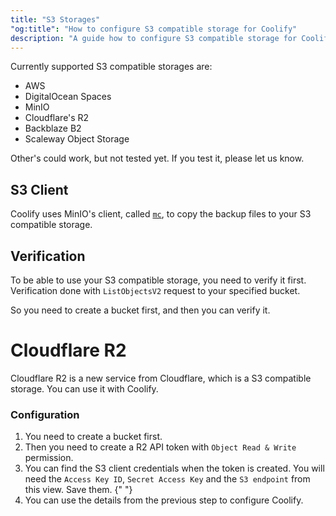 ```yaml
---
title: "S3 Storages"
"og:title": "How to configure S3 compatible storage for Coolify"
description: "A guide how to configure S3 compatible storage for Coolify."
---
```


Currently supported S3 compatible storages are:

- AWS
- DigitalOcean Spaces
- MinIO
- Cloudflare's R2
- Backblaze B2
- Scaleway Object Storage

Other's could work, but not tested yet. If you test it, please let us know.

## S3 Client

Coolify uses MinIO's client, called [`mc`](https://min.io/docs/minio/linux/reference/minio-mc.html), to copy the backup files to your S3 compatible storage.

## Verification

To be able to use your S3 compatible storage, you need to verify it first. Verification done with `ListObjectsV2` request to your specified bucket.

So you need to create a bucket first, and then you can verify it.

# Cloudflare R2

Cloudflare R2 is a new service from Cloudflare, which is a S3 compatible storage. You can use it with Coolify.

### Configuration

1. You need to create a bucket first.
2. Then you need to create a R2 API token with `Object Read & Write` permission.
3. You can find the S3 client credentials when the token is created.
   <Tip>
     You will need the `Access Key ID`, `Secret Access Key` and the `S3
     endpoint` from this view. Save them.
   </Tip>{" "}
4. You can use the details from the previous step to configure Coolify.
